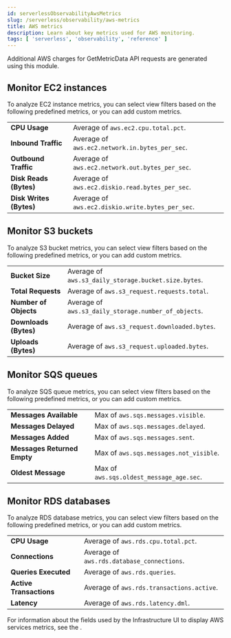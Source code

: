 ```yaml
---
id: serverlessObservabilityAwsMetrics
slug: /serverless/observability/aws-metrics
title: AWS metrics
description: Learn about key metrics used for AWS monitoring.
tags: [ 'serverless', 'observability', 'reference' ]
---
```


<div id="aws-metrics"></div>

<DocCallOut title="Important" color="warning">

Additional AWS charges for GetMetricData API requests are generated using this module.

</DocCallOut>

<div id="monitor-ec2-instances"></div>

## Monitor EC2 instances

To analyze EC2 instance metrics,
you can select view filters based on the following predefined metrics,
or you can add <DocLink id="serverlessObservabilityViewInfrastructureMetrics" section="add-custom-metrics">custom metrics</DocLink>.

|  |  |
|---|---|
| **CPU Usage** | Average of `aws.ec2.cpu.total.pct`.  |
| **Inbound Traffic** | Average of `aws.ec2.network.in.bytes_per_sec`. |
| **Outbound Traffic** | Average of `aws.ec2.network.out.bytes_per_sec`. |
| **Disk Reads (Bytes)** | Average of `aws.ec2.diskio.read.bytes_per_sec`. |
| **Disk Writes (Bytes)** | Average of `aws.ec2.diskio.write.bytes_per_sec`. |

<div id="monitor-s3-buckets"></div>

## Monitor S3 buckets

To analyze S3 bucket metrics,
you can select view filters based on the following predefined metrics,
or you can add <DocLink id="serverlessObservabilityViewInfrastructureMetrics" section="add-custom-metrics">custom metrics</DocLink>.

|  |  |
|---|---|
| **Bucket Size** | Average of `aws.s3_daily_storage.bucket.size.bytes`.  |
| **Total Requests** | Average of `aws.s3_request.requests.total`. |
| **Number of Objects** | Average of `aws.s3_daily_storage.number_of_objects`. |
| **Downloads (Bytes)** | Average of `aws.s3_request.downloaded.bytes`. |
| **Uploads (Bytes)** | Average of `aws.s3_request.uploaded.bytes`. |

<div id="monitor-sqs-queues"></div>

## Monitor SQS queues

To analyze SQS queue metrics,
you can select view filters based on the following predefined metrics,
or you can add <DocLink id="serverlessObservabilityViewInfrastructureMetrics" section="add-custom-metrics">custom metrics</DocLink>.

|  |  |
|---|---|
| **Messages Available** | Max of `aws.sqs.messages.visible`.  |
| **Messages Delayed** | Max of `aws.sqs.messages.delayed`. |
| **Messages Added** | Max of `aws.sqs.messages.sent`. |
| **Messages Returned Empty** | Max of `aws.sqs.messages.not_visible`. |
| **Oldest Message** | Max of `aws.sqs.oldest_message_age.sec`. |

<div id="monitor-rds-databases"></div>

## Monitor RDS databases

To analyze RDS database metrics,
you can select view filters based on the following predefined metrics,
or you can add <DocLink id="serverlessObservabilityViewInfrastructureMetrics" section="add-custom-metrics">custom metrics</DocLink>.

|  |  |
|---|---|
| **CPU Usage** | Average of `aws.rds.cpu.total.pct`.  |
| **Connections** | Average of `aws.rds.database_connections`. |
| **Queries Executed** | Average of `aws.rds.queries`. |
| **Active Transactions** | Average of `aws.rds.transactions.active`. |
| **Latency** | Average of `aws.rds.latency.dml`. |

For information about the fields used by the Infrastructure UI to display AWS services metrics, see the
<DocLink id="serverlessObservabilityMetricsFields" />.